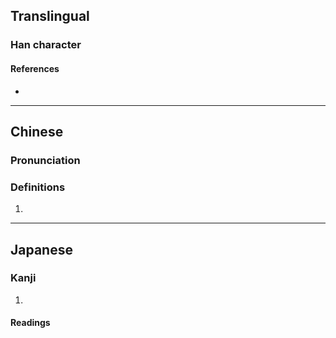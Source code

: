 {{also|𫝩}}
{{character info/new}}
==Translingual==

===Han character===
{{Han char|rn=38|rad=女|as=14|sn=17|four=44441|canj=VGNI|ids=⿰女壽}}

====References====
* {{Han ref|kx=0272.320|dkj=06814|hdz=21085.160|uh=5B26|ud=23334|bh=ECD4|bd=60628}}

----

==Chinese==
{{zh-forms|s=𫝩}}

===Pronunciation===
{{zh-pron
|m=chóu
|c=cau4
|cat=pn
}}

===Definitions===
{{zh-hanzi}}

# {{n-g|Used in [[female]] [[name]]s.}}

----

==Japanese==

===Kanji===
{{ja-kanji|grade=|rs=女14}}

# {{defn|lang=ja|sort=女14}}

====Readings====
{{ja-readings
|goon=じゅ
|kanon=しゅう<しう
|kanyoon=す<ちう
}}